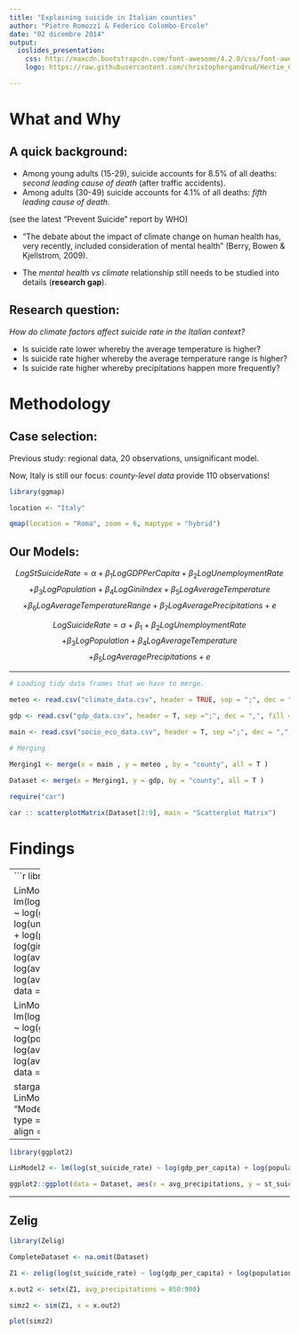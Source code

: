 ```yaml
---
title: "Explaining suicide in Italian counties"
author: "Pietro Romozzi & Federico Colombo-Ercole"
date: "02 dicembre 2014"
output:
  ioslides_presentation:
    css: http://maxcdn.bootstrapcdn.com/font-awesome/4.2.0/css/font-awesome.min.css
    logo: https://raw.githubusercontent.com/christophergandrud/Hertie_Collab_Data_Science/master/img/HertieCollaborativeDataLogo_v1.png

---
```


# What and Why

## A quick background:

- Among young adults (15-29), suicide accounts for 8.5% of all deaths: *second leading cause of death* (after traffic accidents). 
- Among adults (30-49) suicide accounts for 4.1% of all deaths: *fifth leading cause of death*.

(see the latest "Prevent Suicide" report by WHO)

- "The debate about the impact of climate change on human health has, very recently, included consideration of mental health" (Berry, Bowen & Kjellstrom, 2009).

- The *mental health vs climate* relationship still needs to be studied into details (**research gap**).

## Research question:

*How do climate factors affect suicide rate in the Italian context?*

- Is suicide rate lower whereby the average temperature is higher?
- Is suicide rate higher whereby the average temperature range is higher?
- Is suicide rate higher whereby precipitations happen more frequently?

# Methodology

## Case selection: {.smaller}

Previous study: regional data, 20 observations, unsignificant model.

Now, Italy is still our focus: *county-level data* provide 110 observations!

```r

library(ggmap)

location <- "Italy"

qmap(location = "Roma", zoom = 6, maptype = "hybrid")

```


## Our Models: 

$$
LogStSuicideRate = \alpha + \beta_{1}LogGDPPerCapita + \beta_{2}LogUnemploymentRate
$$
$$
+ \beta_{3}LogPopulation + \beta_{4}LogGiniIndex + \beta_{5}LogAverageTemperature 
$$
$$
+ \beta_{6}LogAverageTemperatureRange + \beta_{7}LogAveragePrecipitations + e
$$


$$
LogSuicideRate = \alpha + \beta_{1} + \beta_{2}LogUnemploymentRate 
$$
$$
+ \beta_{3}LogPopulation + \beta_{4}LogAverageTemperature 
$$
$$
+ \beta_{5}LogAveragePrecipitations + e
$$

--------

```r

# Loading tidy data frames that we have to merge.

meteo <- read.csv("climate_data.csv", header = TRUE, sep = ";", dec = ",",fill = TRUE)

gdp <- read.csv("gdp_data.csv", header = T, sep =";", dec = ",", fill = T)

main <- read.csv("socio_eco_data.csv", header = T, sep =";", dec = ",", fill = T)
  
# Merging

Merging1 <- merge(x = main , y = meteo , by = "county", all = T )

Dataset <- merge(x = Merging1, y = gdp, by = "county", all = T )
```

```r
require("car")

car :: scatterplotMatrix(Dataset[2:9], main = "Scatterplot Matrix")
```

# Findings

-------
```r

library(stargazer)

LinModel1 <- lm(log(st_suicide_rate) ~ log(gdp_per_capita) + log(unemployment_rate) + log(population) + log(gini_index) + log(avg_temperature) + log(avg_temp_range) + log(avg_precipitations), data = Dataset)

LinModel2 <- lm(log(st_suicide_rate) ~ log(gdp_per_capita) + log(population) + log(avg_temperature) + log(avg_precipitations), data = Dataset)

stargazer(LinModel1, LinModel2, title = "Models Comparison", type = "html", digits = 3, align = T)
```

-------

```r
library(ggplot2)

LinModel2 <- lm(log(st_suicide_rate) ~ log(gdp_per_capita) + log(population) + log(avg_temperature) + log(avg_precipitations), data = Dataset)

ggplot2::ggplot(data = Dataset, aes(x = avg_precipitations, y = st_suicide_rate), message = F) + geom_point() + stat_smooth() + theme_bw() + ggtitle("Suicide Rate vs Precipitation in Italy")
```

-------

## Zelig
```r

library(Zelig)

CompleteDataset <- na.omit(Dataset)

Z1 <- zelig(log(st_suicide_rate) ~ log(gdp_per_capita) + log(population) + log(avg_temperature) + log(avg_precipitations), data = CompleteDataset, model = "ls")

x.out2 <- setx(Z1, avg_precipitations = 850:900)

simz2 <- sim(Z1, x = x.out2)

plot(simz2)

```


